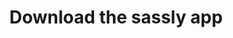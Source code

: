 ---
title: "Download the sassly app"
details: "Ability to understand and generate content in different to expand their reach and appeal to a wider audience."
image: "/assets/imgs/cta/1/img-s-7.png"
items:
  - link: "#"
    image: "/assets/imgs/cta/1/google-store.png"
  - link: "#"
    image: "/assets/imgs/cta/1/apple-store.png"
---